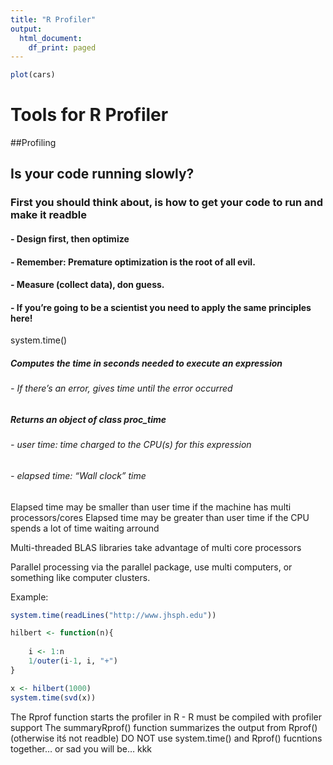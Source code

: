```yaml
---
title: "R Profiler"
output:
  html_document:
    df_print: paged
---
```




```r
plot(cars)
```

# Tools for R Profiler
##Profiling

## Is your code running slowly?
    
### First you should think about, is how to get your code to run and make it readble

#### - Design first, then optimize
#### - Remember: Premature optimization is the root of all evil.
#### - Measure (collect data), don guess.
#### - If you're going to be a scientist you need to apply the same principles here!

system.time()

##### Computes the time in seconds needed to execute an expression

######      - If there's an error, gives time until the error occurred

##### Returns an object of class proc_time

###### - user time: time charged to the CPU(s) for this expression
###### - elapsed time: "Wall clock" time

Elapsed time may be smaller than user time if the machine has multi processors/cores
Elapsed time may be greater than user time if the CPU spends a lot of time waiting arround


Multi-threaded  BLAS libraries take advantage of multi core processors

Parallel processing via the parallel package, use multi computers, or something like computer clusters.

Example:

```r
system.time(readLines("http://www.jhsph.edu"))

hilbert <- function(n){
    
    i <- 1:n
    1/outer(i-1, i, "+")
}

x <- hilbert(1000)
system.time(svd(x))


```


The Rprof function starts the profiler in R
 - R must be compiled with profiler support
The summaryRprof() function summarizes the output from Rprof() (otherwise itś not readble)
DO NOT use system.time() and Rprof() fucntions together... or sad you will be... kkk









